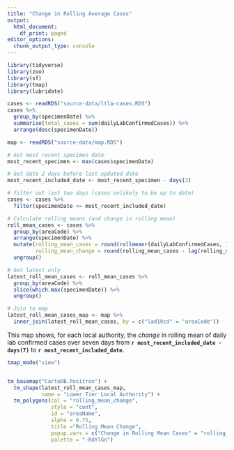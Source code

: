 ```yaml
---
title: "Change in Rolling Average Cases"
output:
  html_document:
    df_print: paged
editor_options:
  chunk_output_type: console
---
```



```r

library(tidyverse)
library(zoo)
library(sf)
library(tmap)
library(lubridate)
```

```r

cases <- readRDS("source-data/ltla-cases.RDS")
cases %>% 
  group_by(specimenDate) %>% 
  summarise(total_cases = sum(dailyLabConfirmedCases)) %>% 
  arrange(desc(specimenDate))

map <- readRDS("source-data/map.RDS")


```


```r

# Get most recent specimen date
most_recent_specimen <- max(cases$specimenDate)

# Get date 2 days before last updated date
most_recent_included_date <- most_recent_specimen - days(2)

# filter out last two days (cases unlikely to be up to date)
cases <- cases %>%
  filter(specimenDate <= most_recent_included_date)

# Calculate rolling means (and change in rolling mean)
roll_mean_cases <- cases %>% 
  group_by(areaCode) %>% 
  arrange(specimenDate) %>% 
  mutate(rolling_mean_cases = round(rollmeanr(dailyLabConfirmedCases, 7, fill = NA), 3), 
         rolling_mean_change = round(rolling_mean_cases - lag(rolling_mean_cases, 7), 3)) %>% 
  ungroup()

# Get latest only
latest_roll_mean_cases <- roll_mean_cases %>% 
  group_by(areaCode) %>% 
  slice(which.max(specimenDate)) %>% 
  ungroup()

# Join to map
latest_roll_mean_cases_map <- map %>% 
  inner_join(latest_roll_mean_cases, by = c("lad19cd" = "areaCode"))

```

This map shows, for each local authority, the _change_ in rolling mean of daily lab confirmed cases over seven days from **`r most_recent_included_date - days(7)`** to **`r most_recent_included_date`**.

```r

tmap_mode("view")


tm_basemap("CartoDB.Positron") +
  tm_shape(latest_roll_mean_cases_map, 
           name = "Lower Tier Local Authority") +
  tm_polygons(col = "rolling_mean_change", 
              style = "cont", 
              id = "areaName", 
              alpha = 0.75, 
              title ="Rolling Mean Change", 
              popup.vars = c("Change in Rolling Mean Cases" = "rolling_mean_change"), 
              palette = "-RdYlGn")

```

